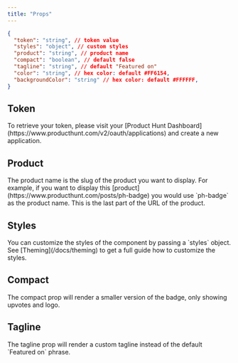 ```yaml
---
title: "Props"
---
```



```json
{
  "token": "string", // token value
  "styles": "object", // custom styles
  "product": "string", // product name
  "compact": "boolean", // default false
  "tagline": "string", // default "Featured on"
  "color": "string", // hex color: default #FF6154,
  "backgroundColor": "string" // hex color: default #FFFFFF,
}
```

## Token

<Callout type='warning'>
  To retrieve your token, please visit your [Product Hunt
  Dashboard](https://www.producthunt.com/v2/oauth/applications) and create a new application.
</Callout>

## Product

<Callout>
  The product name is the slug of the product you want to display. For example, if you want to
  display this [product](https://www.producthunt.com/posts/ph-badge) you would use `ph-badge` as the
  product name. This is the last part of the URL of the product.
</Callout>

## Styles

<Callout>
  You can customize the styles of the component by passing a `styles` object. See
  [Theming](/docs/theming) to get a full guide how to customize the styles.
</Callout>

## Compact

<Callout>
  The compact prop will render a smaller version of the badge, only showing upvotes and logo.
</Callout>

## Tagline

<Callout>
  The tagline prop will render a custom tagline instead of the default `Featured on` phrase.
</Callout>
